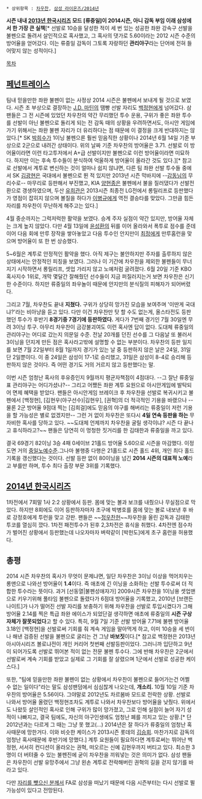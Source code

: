  * 상위항목 : [[차우찬]], [[삼성 라이온즈/2014년]]

'''시즌 내내 [[2013년 한국시리즈]] 모드'''
'''[류중일]이 2014시즌, 아니 감독 부임 이래 삼성에서 한 가장 큰 실책'''[* 선발로 10승을 달성한 적이 세 번 있는 성공한 좌완 강속구 선발을 불펜으로 돌려서 살인적으로 혹사했고, 그 혹사의 댓가로 5.60이라는 2012 시즌 수준의 방어율을 얻어갔다. 이는 류중일 감독이 그토록 자랑하던 '''관리야구'''라는 단어에 전혀 들어맞지 않는 성적이다.]

[[목차]]
== [[페넌트레이스]] ==
팀내 믿을만한 좌완 불펜이 없는 사정상 2014 시즌은 불펜에서 보내게 될 것으로 보였다. 시즌 초 부상으로 결장하는 [[J.D. 마틴]]의 땜빵 선발 자리도 [[백정현]]에게 넘어갔다. 삼팬들은 그 전 시즌에 있었던 차우찬의 약간 무리했던 투수 운용, 구위가 좋은 좌완 투수를 선발이 아닌 불펜으로 돌리게 되는 전 감독 때의 상황을 우려하면서도, 아시안 게임에 가기 위해서는 좌완 불펜 자리가 더 유리하다는 점 때문에 이 결정을 크게 반대하지는 않았다.[* SK [[박희수]]가 1이닝 불펜으론 훨씬 믿음직한 상황이나 2014년 6월 14일 기준 부상으로 2군으로 내려간 상태이다. 위의 날짜 기준 차우찬의 방어율은 3.71. 선발로 이 방어율이라면 이런 타고투저에서 A+급 선발이지만 불펜으로 이런 방어율이라면 미묘하다. 하지만 이는 후속 투수들이 분식하여 억울하게 방어율이 올라간 것도 있다.][* 참고로 선발에서 계투로 변신하는 것이 얼마나 쉽지 않냐면, 다른 팀 좌완 선발 투수들 중에서 SK [[김광현]]은 국대에서 불펜으로 뛴 적 있지만 2013년 시즌 막바지에 --[[이만수|감동님]]의 무리수로-- 마무리로 등판해서 부진했고, KIA [[양현종]]은 불펜에서 불을 질러댔다가 선발전환으로 갱생하였으며, 두산 [[유희관]]은 2013시즌 최종전 LG전에서 롱릴리프로 등판했다가 영점이 잡히지 않으며 볼질을 하다가 [[이병규]]에게 역전 결승타를 맞았다. 그만큼 힘든 자리를 차우찬이 무난하게 해주고는 있다.]

4월 중순까지는 그럭저럭한 활약을 보였다. 승계 주자 실점이 약간 있지만, 방어율 자체는 크게 높지 않았다. 다만 4월 13일에 [[윤성환]]의 뒤를 이어 올라와서 폭투로 점수를 준데 이어 다음 회에 만루 장작을 쌓아놓았고 다음 투수인 안지만이 [[최정]]에게 만루홈런을 맞으며 방어율이 또 한 번 상승했다.

5~6월은 계투로 안정적인 활약을 했다. 아직 제구는 불안하지만 주자를 출루하지 않은 상태에서는 안정적인 피칭을 보였다. 그러나 이 기간에 차우찬을 제외한 불펜들이 무너지기 시작하면서 롱릴리프, 셋업 가리지 않고 노예처럼 굴려졌다. 6월 20일 기준 KBO 혹사지수 1위로, 개막 몇달간 잘해줬던 선수들이 지금 퍼질러지는거 보면 차우찬은 신기한 수준이다. 하지만 류중일의 좌우놀이 때문에 안지만의 분식질의 피해자가 되어버렸다.

그리고 7월, 차우찬도 끝내 '''지쳤다.''' 구위가 상당히 망가진 모습을 보여주며 '이딴게 국대냐?'라는 비아냥을 듣고 있다. 다만 이건 차우찬만 탓 할 수도 없는게, 올스타전도 등판했던 투수가 후반기 '''8경기중 7경기에 등판하였다.''' 게다가 7번째 경기인 7월 30일엔 무려 3이닝 투구. 아무리 차우찬이 금강불괴여도 이런 혹사엔 답이 없다. 도대체 류중일의 관리야구는 어디로 갔는지 의문일 수준. 전날 20개를 던진 선수를 그 다음날 또 불러서 3이닝을 던지게 만든 점은 혹사라고밖에 설명할 수 없는 부분이다. 차우찬의 등판 일지를 보면 7월 22일부터 8월 1일까지 경기가 있는 날 중 등판하지 않은 날은 24일, 31일 단 2일뿐이다. 이 중 24일은 삼성이 17-1로 승리했고, 31일은 삼성이 8-4로 승리해 등판하지 않은 것이다. 즉 어떤 경기도 거의 거르지 않고 등판했다는 말.

이번 시즌 엄청난 혹사의 후유증인지 9월까지 평균자책점이 4점대다. --그 잘난 류중일표 관리야구는 어디가셨나?-- 그리고 어쨌든 좌완 계투 요원으로 아시안게임에 발탁되어 면제 혜택을 받았다. 팬들은 아시안게임 브레이크 후 차우찬을 선발로 복귀시키고 불펜에서 [백정현], [김현우(야구선수)|김현우], [권혁]의 더 적극적인 기용을 바랬으나 --물론 2군 방어율 9점대 찍는 [김희걸]에도 믿음의 야구를 해버리는 류중일이 저런 기용을 할 가능성은 별로 없겠지만-- 그런 거 없이 차우찬은 또다시 '''4일 연속 등판을 하는''' 무자비한 혹사를 당하고 있다. ~~도대체 언제까지 차우찬을 굴릴 생각이냐? 시즌 다 끝나고 휴식하라고?~~ 팬들은 당연히 이 멍청한 짓거리를 한 김태한과 류중일을 까고 있다. 

결국 69경기 82이닝 3승 4패 0세이브 21홀드 방어율 5.60으로 시즌을 마감했다. 이정도면 거의 [[노예(야구)|중일노예]]수준.그나마 불행중 다행은 21홀드로 시즌 홀드 4위, 개인 최다 홀드 기록을 갱신했다는 것이다. 선발 등판 없이 80이닝을 넘긴 '''2014 시즌의 대표적 노예'''라고 부를만 하며, 투수 최다 출장 부문 3위를 기록했다. 

== [[2014년 한국시리즈]] ==
1차전에서 7회말 1사 2:2 상황에서 등판. 몸에 맞는 볼과 보크를 내줬으나 무실점으로 막았다. 하지만 8회에도 이어 등판하자마자 초구에 박병호를 몸에 맞는 볼로 내보낸 후 바로 강정호에게 투런을 맞고 강판. 팬들은 ~~[[정찬헌|정우찬헌]]~~차우찬을 올린 감독과 김태한 투코를 열심히 깠다. 1차전 패전투수가 된후 2,3차전은 휴식을 취했다. 4차전엔 점수차가 벌어진 상황에서 등판했는데 나오자마자 벼락같이 [박헌도]에게 초구 홈런을 허용했다.

== 총평 ==
2014 시즌 차우찬의 혹사가 무엇이 문제냐면, 일단 차우찬은 3이닝 이상을 먹어치우는 롱맨으로 나와선 방어율이 '''1.4'''이다. 즉 애초에 긴 이닝을 소화하는 선발 투수로써 더 적합한 투수라는 뜻이다. 과거 [선동열|불펜성애자가] 2009시즌 차우찬을 1이닝용 셋업맨으로 키우기위해 풀타임 불펜으로 돌렸다가 6점대 방어율을 기록했고, 2010년 [브랜든 나이트]가 나가 떨어진 선발 자리를 보충하기 위해 차우찬을 선발로 투입시켰다가 그해 방어율 2.14를 찍은 특급 좌완 에이스가 되었단걸 생각하면 애초에 류중일의 '''시즌 구상 자체가 잘못되었다'''고 할 수 있다. 특히, 9월 7일 기준 선발 방어율 7.71에 불펜 방어율 3.18인 [백정현]을 선발로써 기회를 줘 계속 게임을 말아먹게 하고, 이미 10승을 세 번이나 해낸 검증된 선발을 불펜으로 굴리는 건 그냥 '''바보짓'''이다.[* 참고로 백정현은 2013년 아시아시리즈 볼로냐전이 개인 커리어 첫번째 선발등판이었다. 그러니까 입단하고 9년이 되어가도록 선발로 뛰어본 적이 없는 전문 불펜 투수다. 그에 반해 차우찬은 2군에서 선발로써 계속 기회를 받았고 실제로 그 기회를 잘 살렸으며 1군에서 선발로 성공한 케이스다.]

또한, "팀에 믿을만한 좌완 불펜이 없는 상황에서 차우찬이 불펜으로 들어가는건 어쩔 수 없는 일이다"라는 말도 삼성팬덤에서 심심찮게 나오는데, '''개소리.''' 10월 10일 기준 차우찬의 방어율은 5.56이다. 그야말로 2012년도 차르봄바 모드로 전락한 상황. 선발로 나와서 방어율 올렸던 백정현조차도 계투로 나와서 차우찬보다 방어율을 낮췄다. 위에서도 나왔듯 살인적인 혹사로 인해 구위가 많이 망가졌고, 그로 인해 실점이 늘어 자기 성적이 나빠지고, 결국 팀에도, 자신의 야구인생에도 엄청난 폐를 끼치고 있는 상황.[* 단 2012년과는 다르게 그 때는 그냥 못 했고(...) 2014년은 잘 하다가 류중일의 엄청난 혹사때문에 망한거다. 이와 비슷한 케이스가 2013시즌 롯데의 [[김승회]]. 마찬가지로 감독의 엄청난 혹사때문에 후반기에 망했다.] 계투 요원들이 필요하다면 계투로써는 뛰어난 백정현, 서서히 컨디션이 올라오는 권혁, 떠오르는 신예 김현우까지 버티고 있다. 최소한 3명이 더 버텨줄 수 있는 불펜진에 굳이 차우찬을 끼워넣는 것은 의미가 없다. 삼성 팬들은 차우찬이 선발 유망주에서 그냥 왼손 계투로 전락해버린 권혁의 길을 걷지 않기를 바라고 있다.

다만 [[배영수|자리를 뺏으신 분]]께서 FA로 삼성을 떠났기 때문에 다음 시즌부터는 다시 선발로 뛸 가능성이 있다고 전망된다.
